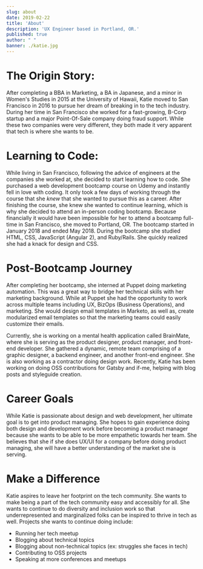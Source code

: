 ```yaml
---
slug: about
date: 2019-02-22
title: 'About'
description: 'UX Engineer based in Portland, OR.'
published: true
author: " "
banner: ./katie.jpg
---
```

# The Origin Story: 

After completing a BBA in Marketing, a BA in Japanese, and a minor in Women's Studies in 2015 at the University of Hawaii, Katie moved to San Francisco in 2016 to pursue her dream of breaking in to the tech industry. During her time in San Francisco she worked for a fast-growing, B-Corp startup and a major Point-Of-Sale company doing fraud support. While these two companies were very different, they both made it very apparent that tech is where she wants to be.

# Learning to Code: 
While living in San Francisco, following the advice of engineers at the companies she worked at, she decided to start learning how to code. She purchased a web development bootcamp course on Udemy and instantly fell in love with coding. It only took a few days of working through the course that she *knew* that she wanted to pursue this as a career. After finishing the course, she knew she wanted to continue learning, which is why she decided to attend an in-person coding bootcamp. Because financially it would have been impossible for her to attend a bootcamp full-time in San Francisco, she moved to Portland, OR. The bootcamp started in January 2018 and ended May 2018. During the bootcamp she studied HTML, CSS, JavaScript (Angular 2), and Ruby/Rails. She quickly realized she had a knack for design and CSS.

# Post-Bootcamp Journey
After completing her bootcamp, she interned at Puppet doing marketing automation. This was a great way to bridge her technical skills with her marketing background. While at Puppet she had the opportunity to work across multiple teams including UX, BizOps (Business Operations), and marketing. She would design email templates in Marketo, as well as, create modularized email templates so that the marketing teams could easily customize their emails. 

Currently, she is working on a mental health application called BrainMate, where she is serving as the product designer, product manager, and front-end developer. She gathered a dynamic, remote team comprising of a graphic designer, a backend engineer, and another front-end engineer. She is also working as a contractor doing design work. Recently, Katie has been working on doing OSS contributions for Gatsby and if-me, helping with blog posts and styleguide creation.

# Career Goals
While Katie is passionate about design and web development, her ultimate goal is to get into product managing. She hopes to gain experience doing both design and development work before becoming a product manager because she wants to be able to be more empathetic towards her team. She believes that she if she does UX/UI for a company before doing product managing, she will have a better understanding of the market she is serving.

# Make a Difference
Katie aspires to leave her footprint on the tech community. She wants to make being a part of the tech community easy and accessibly for all. She wants to continue to do diversity and inclusion work so that underrepresented and marginalized folks can be inspired to thrive in tech as well. Projects she wants to continue doing include:

* Running her tech meetup 
* Blogging about technical topics
* Blogging about non-technical topics (ex: struggles she faces in tech)
* Contributing to OSS projects
* Speaking at more conferences and meetups